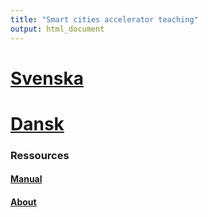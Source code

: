 ```yaml
---
title: "Smart cities accelerator teaching"
output: html_document
---
```



# [Svenska](sv/index.html)

# [Dansk](da/index.html)


### Ressources

#### [Manual](manual.html)

#### [About](about.html)
